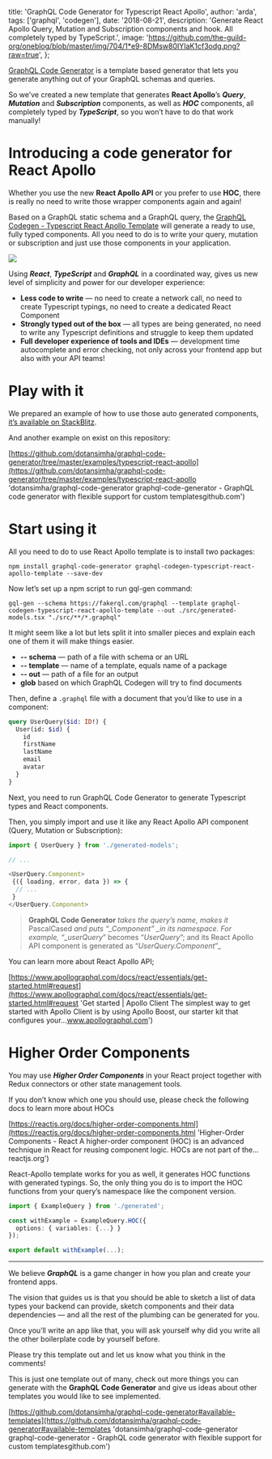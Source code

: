 
  title: 'GraphQL Code Generator for Typescript React Apollo',
  author: 'arda',
  tags: ['graphql', 'codegen'],
  date: '2018-08-21',
  description:
    'Generate React Apollo Query, Mutation and Subscription components and hook. All completely typed by TypeScript.',
  image:
    'https://github.com/the-guild-org/oneblog/blob/master/img/704/1*e9-8DMsw80IYIaK1cf3odg.png?raw=true',
};


[GraphQL Code Generator](https://github.com/dotansimha/graphql-code-generator/) is a template based generator that lets you generate anything out of your GraphQL schemas and queries.

So we’ve created a new template that generates **React Apollo**’s **_Query_**, **_Mutation_** and **_Subscription_** components, as well as **_HOC_** components, all completely typed by **_TypeScript_**, so you won’t have to do that work manually!

# Introducing a code generator for React Apollo

Whether you use the new **React Apollo API** or you prefer to use **HOC**, there is really no need to write those wrapper components again and again!

Based on a GraphQL static schema and a GraphQL query, the [GraphQL Codegen - Typescript React Apollo Template](https://github.com/dotansimha/graphql-code-generator/tree/master/packages/templates/typescript-react-apollo) will generate a ready to use, fully typed components. All you need to do is to write your query, mutation or subscription and just use those components in your application.

![](https://github.com/the-guild-org/oneblog/blob/master/img/704/0*tEGsG1VbNTHCBfAo?raw=true)

Using **_React_**, **_TypeScript_** and **_GraphQL_** in a coordinated way, gives us new level of simplicity and power for our developer experience:

- **Less code to write** — no need to create a network call, no need to create Typescript typings, no need to create a dedicated React Component
- **Strongly typed out of the box** — all types are being generated, no need to write any Typescript definitions and struggle to keep them updated
- **Full developer experience of tools and IDEs** — development time autocomplete and error checking, not only across your frontend app but also with your API teams!

# Play with it

We prepared an example of how to use those auto generated components, [it’s available on StackBlitz](https://stackblitz.com/edit/react-apollo-code-generator-example).

<StackBlitz
  stackBlitzId="react-apollo-code-generator-example"
  file="List.tsx"
/>

And another example on exist on this repository:

[https://github.com/dotansimha/graphql-code-generator/tree/master/examples/typescript-react-apollo](https://github.com/dotansimha/graphql-code-generator/tree/master/examples/typescript-react-apollo 'dotansimha/graphql-code-generator
graphql-code-generator - GraphQL code generator with flexible support for custom templatesgithub.com')

# Start using it

All you need to do to use React Apollo template is to install two packages:

```
npm install graphql-code-generator graphql-codegen-typescript-react-apollo-template --save-dev
```

Now let’s set up a npm script to run gql-gen command:

```
gql-gen --schema https://fakerql.com/graphql --template graphql-codegen-typescript-react-apollo-template --out ./src/generated-models.tsx "./src/**/*.graphql"
```

It might seem like a lot but lets split it into smaller pieces and explain each one of them it will make things easier.

- **-- schema** — path of a file with schema or an URL
- **-- template** — name of a template, equals name of a package
- **-- out** — path of a file for an output
- **glob** based on which GraphQL Codegen will try to find documents

Then, define a `.graphql` file with a document that you’d like to use in a component:

```graphql
query UserQuery($id: ID!) {
  User(id: $id) {
    id
    firstName
    lastName
    email
    avatar
  }
}
```

Next, you need to run GraphQL Code Generator to generate Typescript types and React components.

Then, you simply import and use it like any React Apollo API component (Query, Mutation or Subscription):

```javascript
import { UserQuery } from './generated-models';

// ...

<UserQuery.Component>
 {({ loading, error, data }) => {
  // ...
 }
</UserQuery.Component>
```

> **GraphQL Code Generator** _takes the query’s name, makes it_ PascalCased _and puts “\_Component” \_in its namespace. For example, “\_userQuery_” becomes “_UserQuery_”; and its React Apollo API component is generated as “_UserQuery.Component_”\_

You can learn more about React Apollo API;

[https://www.apollographql.com/docs/react/essentials/get-started.html#request](https://www.apollographql.com/docs/react/essentials/get-started.html#request 'Get started | Apollo Client
The simplest way to get started with Apollo Client is by using Apollo Boost, our starter kit that configures your…www.apollographql.com')

# Higher Order Components

You may use **_Higher Order Components_** in your React project together with Redux connectors or other state management tools.

If you don’t know which one you should use, please check the following docs to learn more about HOCs

[https://reactjs.org/docs/higher-order-components.html](https://reactjs.org/docs/higher-order-components.html 'Higher-Order Components - React
A higher-order component (HOC) is an advanced technique in React for reusing component logic. HOCs are not part of the…reactjs.org')

React-Apollo template works for you as well, it generates HOC functions with generated typings. So, the only thing you do is to import the HOC functions from your query’s namespace like the component version.

```typescript
import { ExampleQuery } from './generated';

const withExample = ExampleQuery.HOC({
  options: { variables: {...} }
});

export default withExample(...);
```

---

We believe **_GraphQL_** is a game changer in how you plan and create your frontend apps.

The vision that guides us is that you should be able to sketch a list of data types your backend can provide, sketch components and their data dependencies — and all the rest of the plumbing can be generated for you.

Once you’ll write an app like that, you will ask yourself why did you write all the other boilerplate code by yourself before.

Please try this template out and let us know what you think in the comments!

This is just one template out of many, check out more things you can generate with the **GraphQL Code Generator** and give us ideas about other templates you would like to see implemented.

[https://github.com/dotansimha/graphql-code-generator#available-templates](https://github.com/dotansimha/graphql-code-generator#available-templates 'dotansimha/graphql-code-generator
graphql-code-generator - GraphQL code generator with flexible support for custom templatesgithub.com')
